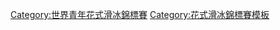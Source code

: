 {{template category}}
[[Category:世界青年花式滑冰錦標賽|Category:世界青年花式滑冰錦標賽]]
[[Category:花式滑冰錦標賽模板|Category:花式滑冰錦標賽模板]]